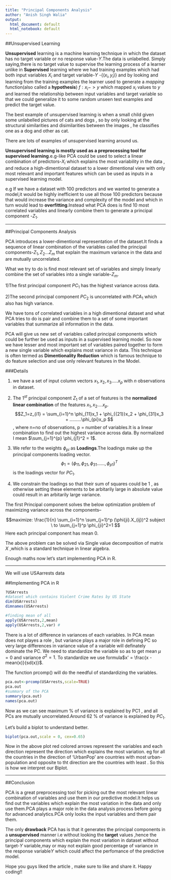 ```yaml
---
title: "Principal Components Analysis"
author: "Anish Singh Walia"
output:
  html_document: default
  html_notebook: default
---
```


##Unsupervised Learning

__Unsupervised__ learning is a machine learning technique in which the dataset has no target variable or no response value-$Y$.The data is unlabelled.
Simply saying,there is no target value to supervise the learning process of a learner unlike in __Supervised__ learning where we had training examples which had both input variables $X_i$ and target variable-$Y$ -{$(x_i,y_i)$} and by looking and learning from the training examples the learner used to generate a *mapping* function(also called a __hypothesis__) $f : x_i-> y$ which mapped $x_i$ values to $y$ and learned the relationship between input variables and target variable so that we could generalize it to some random unseen test examples and predict the target value.

The best example of unsupervised learning is when a small child given some unlabelled pictures of cats and dogs , so by only looking at the structural similarities and disimilarities between the images , he classifies one as a dog and other as cat.

There are lots of examples of unsupervised learning around us.

__Unsupervised learning is mostly used as a preprocessing tool for supervised learning__.e.g-like PCA could be used to select a linear combination of predictors-$X_i$ which explains the most variability in the data , and reduce a high-dimentional dataset to a lower dimentional view with only most relevant and important features which can be used as inputs in a supervised learning model.

e.g If we have a dataset with 100 predictors and we wanted to generate a model,it would be highly inefficient to use all those 100 predictors because that would increase the variance and complexity of the model and which in turn would lead to __overfitting__.Instead what PCA does is find 10 most correlated variables and linearly combine them to generate a principal component -$Z_1$. 

----------------------


##Principal Components Analysis

PCA introduces a lower-dimentional representation of the dataset.It finds a sequence of linear combination of the variables called the principal components-$Z_1,Z_2...Z_m$ that explain the maximum variance in the data and are mutually uncorrelated.

What we try to do is find most relevant set of variables and simply linearly combine the set of variables into a single variable-$Z_m$.

1)The first principal component $PC_1$ has the highest variance across data.

2)The second principal component $PC_2$ is uncorrelated with $PCA_1$ which also has high variance.

We have tons of correlated variables in a high dimentional dataset and what PCA tries to do is pair and combine them to a set of some important variables that summarize all information in the data.

PCA will give us new set of variables called principal components which could be further be used as inputs in a supervised learning model.
So now we have lesser and most important set of variables paired together to form a new single variable which explains most variance in data.
This technique is often termed as __Dimentionality Reduction__ which is famous technique to do feature selection and use only relevant features in the Model.


###Details

1) we have a set of input column vectors $x_1,x_2,x_3.....x_p$ with $n$ observations in dataset.

2) The $1^{st}$ principal component $Z_1$ of a set of features is the __normalized linear combination__ of the features $x_1,x_2....x_p$.
    $$Z_1=z_{i1} = \sum_{i=1}^n \phi_{11}x_1 + \phi_{{21}}x_2 + \phi_{31}x_3 + .........\phi_{pi}x_p $$,
where n=no of observations, p = number of variables.It is a linear combination to find out the highest variance across data.
By normalized I mean $\sum_{j=1}^{p} \phi_{j1}^2 = 1$.

3) We refer to the weights $\phi_{pi}$ as __Loadings__.The loadings make up the principal components loading vector.
$$\phi_1 = (\phi_{11},\phi_{21},\phi_{31}......,\phi_{p1})^T$$ is the loadings vector for $PC_1$.

4) We constrain the loadings so that their sum of squares could be 1 , as otherwise setting these elements to be arbitarily large in absolute value could result in an arbitarily large variance.



The first Principal component solves the below optimization problem of maximizing variance across the components--

$$maximize: \frac{1}{n} \sum_{i=1}^n \sum_{j=1}^p (\phi{ji}.X_{ij})^2  subject \ to \sum_{j=1}^p \phi_{ji}^2=1  $$
Here each principal component has mean 0.

The above problem can be solved via Single value decomposition of matrix $X$ ,which is a standard technique in linear algebra.


Enough maths now let's start implementing PCA in R.

--------------------------------------

We will use USAarrests data

##Implementing PCA in R

```r
?USArrests
#dataset which contains Violent Crime Rates by US State
dim(USArrests)
dimnames(USArrests)


```

```r
#finding mean of all 
apply(USArrests,2,mean)
apply(USArrests,2,var) #


```

There is a lot of difference in variances of each variables. In PCA mean does not playes a role , but variance plays a major role in defining PC so very large differences in variance value of a variable will definately dominate the PC.
We need to standardize the variable so as to get mean $\mu=0$  and variance $\sigma^2=1$.
To standardize we use formula$x' = \frac{x - mean(x)}{sd(x)}$.

The function prcomp() will do the needful of standardizing the variables.


```r
pca.out<-prcomp(USArrests,scale=TRUE)
pca.out
#summary of the PCA
summary(pca.out)
names(pca.out)


```

Now as we can see maximum % of variance is explained by PC1 , and all PCs are mutually uncorrelated.Around 62 % of variance is explained by $PC_1$.


Let's build a biplot to understand better.

```r
biplot(pca.out,scale = 0, cex=0.65)

```


Now in the above plot red colored arrows represent the variables and each direction represent the direction which explains the most variation.
eg for all the countries in the direction of 'UrbanPop' are countries with most urban-population and opposite to tht direction are the countries with least .
So this is how we interpret our Biplot.



--------------


##Conclusion

PCA is a great preprocessing tool for picking out the most relevant linear combination of variables and use them in our predictive model.It helps us find out the variables which explain the most variation in the data and only use them.PCA plays a major role in the data analysis process before going for advanced analytics.PCA only looks the input variables and them pair them.

The only __drawback__ PCA has is that it generates the principal components in a __unsupervised__ manner i.e without looking the __target__ values ,hence the principal components which explain the most variation in dataset without target-$Y$ variable,may or may not explain good percentage of variance in the response variable$Y$ which could affect the perfomance of the predictive model. 

Hope you guys liked the article , make sure to like and share it. 
Happy coding!!